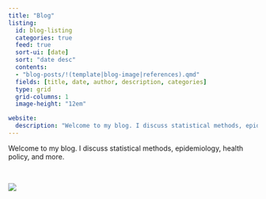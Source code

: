 ```yaml
---
title: "Blog"
listing: 
  id: blog-listing
  categories: true
  feed: true
  sort-ui: [date]
  sort: "date desc"
  contents:
  - "blog-posts/!(template|blog-image|references).qmd"
  fields: [title, date, author, description, categories]
  type: grid
  grid-columns: 1
  image-height: "12em"

website:
  description: "Welcome to my blog. I discuss statistical methods, epidemiology, health policy, and more."
---
```


Welcome to my blog. I discuss statistical methods, epidemiology, health policy, and more.

<br>

```{=html}
<a href="https://www.buymeacoffee.com/kostadinoff"><img src="https://img.buymeacoffee.com/button-api/?text=Buy me a coffee&emoji=☕&slug=kostadinoff&button_colour=ed5c9b&font_colour=ffffff&font_family=Arial&outline_colour=ffffff&coffee_colour=ffffff" /></a>
```
<br>

::: {#blog-listing}
:::
